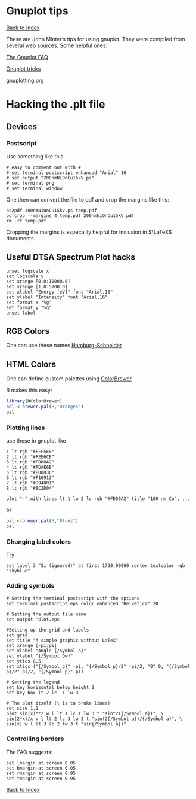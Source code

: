 Gnuplot tips
========================================================

[Back to Index](../README.html)

These are John Minter's tips for using gnuplot. They were
compiled from several web sources. Some helpful ones:

[The Gnuplot FAQ](http://www.gnuplot.info/faq/faq.html)

[Gnuplot tricks](http://gnuplot-tricks.blogspot.com/2009/05/gnuplot-tricks-many-say-that-it-is.html)

[gnuplotting.org](http://www.gnuplotting.org/)


# Hacking the .plt file

## Devices

### Postscript

Use something like this
```
# easy to comment out with #
# set terminal postscript enhanced "Arial" 16
# set output "200nmNiOnCu15kV.ps"
# set terminal png
# set terminal window
```

One then can convert the file to pdf and crop the margins
like this:

```
ps2pdf 200nmNiOnCu15kV.ps temp.pdf
pdfcrop --margins 4 temp.pdf 200nmNiOnCu15kV.pdf
rm -rf temp.pdf
```
Cropping the margins is especailly helpful for inclusion
in $\LaTeX$ documents.

## Useful DTSA Spectrum Plot hacks

```
unset logscale x
set logscale y
set xrange [0.0:10000.0]
set yrange [1.0:5700.0]
set xlabel "Energy [eV]" font "Arial,16"
set ylabel "Intensity" font "Arial,16"
set format x "%g"
set format y "%g"
unset label
```

## RGB Colors

One can use these names
[Hamburg-Schneider](http://www.uni-hamburg.de/Wiss/FB/15/Sustainability/schneider/gnuplot/colors.htm)

## HTML Colors

One can define custom palettes using
[ColorBrewer](http://colorbrewer2.org/)

R makes this easy:

```r
library(RColorBrewer)
pal <-brewer.pal(8,"Oranges")
pal
```

### Plotting lines

use these in gnuplot like
```
1 lt rgb "#FFF5EB"
2 lt rgb "#FEE6CE"
3 lt rgb "#FDD0A2"
4 lt rgb "#FDAE6B"
5 lt rgb "#FD8D3C"
6 lt rgb "#F16913"
7 lt rgb "#D94801"
8 lt rgb "#8C2D04"

plot "-" with lines lt 1 lw 2 lc rgb "#FDD0A2" title "100 nm Cu", ...
```

or
```r
pal <-brewer.pal(8,"Blues")
pal
```

### Changing label colors

Try

```
set label 3 "Si (ignored)" at first 1730,90000 center textcolor rgb "skyblue"
```

### Adding symbols

```
# Setting the terminal postscript with the options
set terminal postscript eps color enhanced "Helvetica" 20

# Setting the output file name
set output 'plot.eps'

#Setting up the grid and labels
set grid
set title "A simple graphic without LaTeX"
set xrange [-pi:pi]
set xlabel "Angle {/Symbol a}"
set ylabel "{/Symbol Dw}"
set ytics 0.5
set xtics ("{/Symbol p}" -pi, "{/Symbol p}/2" -pi/2, "0" 0, "{/Symbol p}/2" pi/2, "{/Symbol p}" pi)

# Setting the legend
set key horizontal below height 2
set key box lt 2 lc -1 lw 3

# The plot itself (\ is to broke lines)
set size 1,1
plot sin(x)**2 w l lt 1 lc 1 lw 3 t "sin^2({/Symbol a})", \
sin(2*x)/x w l lt 2 lc 3 lw 3 t "sin(2{/Symbol a})/{/Symbol a}", \
sin(x) w l lt 3 lc 2 lw 3 t "sin{/Symbol a})"

```

### Controlling borders

The FAQ suggests:

```
set lmargin at screen 0.05
set bmargin at screen 0.05
set rmargin at screen 0.95
set tmargin at screen 0.95
```



[Back to Index](../README.html)